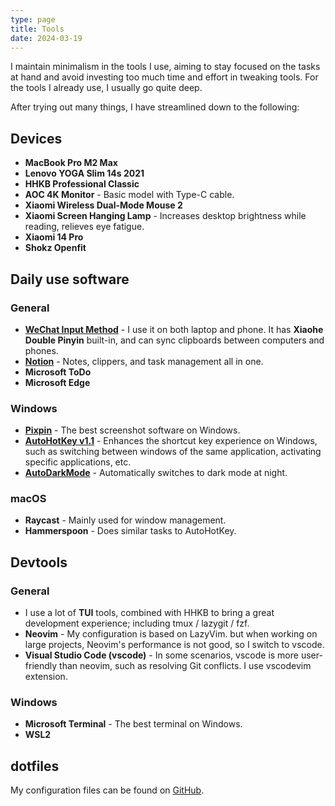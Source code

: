 ```yaml
---
type: page
title: Tools
date: 2024-03-19
---
```


I maintain minimalism in the tools I use, aiming to stay focused on the tasks at hand 
and avoid investing too much time and effort in tweaking tools. For the tools I already use, I usually go quite deep.

After trying out many things, I have streamlined down to the following:

## Devices

- **MacBook Pro M2 Max**
- **Lenovo YOGA Slim 14s 2021**
- **HHKB Professional Classic**
- **AOC 4K Monitor** - Basic model with Type-C cable.
- **Xiaomi Wireless Dual-Mode Mouse 2** 
- **Xiaomi Screen Hanging Lamp** - Increases desktop brightness while reading, relieves eye fatigue.
- **Xiaomi 14 Pro**
- **Shokz Openfit**

## Daily use software

### General

- **[WeChat Input Method](https://z.weixin.qq.com)** - I use it on both laptop and phone. It has **Xiaohe Double Pinyin** built-in, and can sync clipboards between computers and phones.
- **[Notion](https:/notion.so)** - Notes, clippers, and task management all in one.
- **Microsoft ToDo**
- **Microsoft Edge**

### Windows

- **[Pixpin](https://pixpinapp.com/)** - The best screenshot software on Windows.
- **[AutoHotKey v1.1](https://www.autohotkey.com/)** - Enhances the shortcut key experience on Windows, such as switching between windows of the same application, 
  activating specific applications, etc.
- **[AutoDarkMode](https://apps.microsoft.com/detail/XP8JK4HZBVF435?launch=true&mode=full&hl=en-us&gl=cn&ocid=bingwebsearch)** - Automatically switches to dark mode at night.

### macOS

- **Raycast** - Mainly used for window management.
- **Hammerspoon** - Does similar tasks to AutoHotKey.

## Devtools

### General

- I use a lot of **TUI** tools, combined with HHKB to bring a great development experience; including tmux / lazygit / fzf.
- **Neovim** - My configuration is based on LazyVim. but when working on large projects, Neovim's performance is not good,
  so I switch to vscode.
- **Visual Studio Code (vscode)** - In some scenarios, vscode is more user-friendly than neovim, such as resolving Git conflicts. I use vscodevim extension.

### Windows

- **Microsoft Terminal** - The best terminal on Windows.
- **WSL2**

## dotfiles

My configuration files can be found on [GitHub](https://github.com/wzhudev/d).
